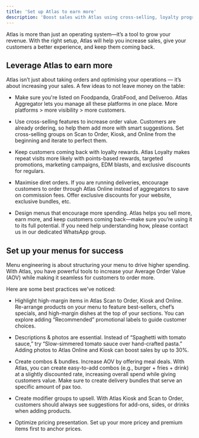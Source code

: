 ```yaml
---
title: 'Set up Atlas to earn more'
description: 'Boost sales with Atlas using cross-selling, loyalty programs, and aggregator integrations.'
---
```


Atlas is more than just an operating system—it’s a tool to grow your revenue. With the right setup, Atlas will help you increase sales, give your customers a better experience, and keep them coming back.

## Leverage Atlas to earn more

Atlas isn’t just about taking orders and optimising your operations — it’s about increasing your sales. A few ideas to not leave money on the table:

* Make sure you're listed on Foodpanda, GrabFood, and Deliveroo. Atlas Aggregator lets you manage all these platforms in one place. More platforms > more visibility > more customers.

* Use cross-selling features to increase order value. Customers are already ordering, so help them add more with smart suggestions. Set cross-selling groups on Scan to Order, Kiosk, and Online from the beginning and iterate to perfect them.

* Keep customers coming back with loyalty rewards. Atlas Loyalty makes repeat visits more likely with points-based rewards, targeted promotions, marketing campaigns, EDM blasts, and exclusive discounts for regulars.

* Maximise diret orders. If you are running deliveries, encourage customers to order through Atlas Online instead of aggregators to save on commission fees. Offer exclusive discounts for your website, exclusive bundles, etc.

* Design menus that encourage more spending.
  Atlas helps you sell more, earn more, and keep customers coming back—make sure you’re using it to its full potential. If you need help understanding how, please contact us in our dedicated WhatsApp group.

## Set up your menus for success

Menu engineering is about structuring your menu to drive higher spending. With Atlas, you have powerful tools to increase your Average Order Value (AOV) while making it seamless for customers to order more.

Here are some best practices we've noticed:

* Highlight high-margin items in Atlas Scan to Order, Kiosk and Online. Re-arrange products on your menu to feature best-sellers, chef’s specials, and high-margin dishes at the top of your sections. You can explore adding “Recommended” promotional labels to guide customer choices.

* Descriptions & photos are essential. Instead of “Spaghetti with tomato sauce,” try “Slow-simmered tomato sauce over hand-crafted pasta.” Adding photos to Atlas Online and Kiosk can boost sales by up to 30%.

* Create combos & bundles. Increase AOV by offering meal deals. With Atlas, you can create easy-to-add combos (e.g., burger + fries + drink) at a slightly discounted rate, increasing overall spend while giving customers value. Make sure to create delivery bundles that serve an specific amount of pax too.

* Create modifier groups to upsell. With Atlas Kiosk and Scan to Order, customers should always see suggestions for add-ons, sides, or drinks when adding products.

* Optimize pricing presentation. Set up your more pricey and premium items first to anchor prices.